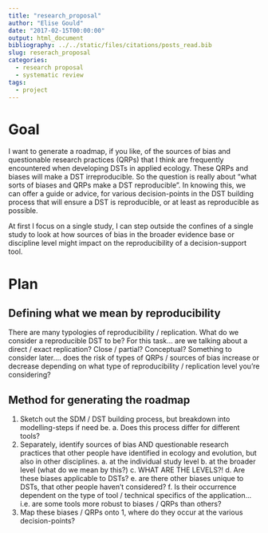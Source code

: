 ```yaml
---
title: "research_proposal"
author: "Elise Gould"
date: "2017-02-15T00:00:00"
output: html_document
bibliography: ../../static/files/citations/posts_read.bib
slug: reserach_proposal
categories: 
  - research proposal 
  - systematic review
tags: 
  - project
---
```


# Goal

I want to generate a roadmap, if you like, of the sources of bias and questionable research practices (QRPs) that I think are frequently encountered when developing DSTs in applied ecology. These QRPs and biases will make a DST irreproducible. So the question is really about "what sorts of biases and QRPs make a DST reproducible". In knowing this, we can offer a guide or advice, for various decision-points in the DST building process that will ensure a DST is reproducible, or at least as reproducible as possible.

At first I focus on a single study, I can step outside the confines of a single study to look at how sources of bias in the broader evidence base or discipline level might impact on the reproducibility of a decision-support tool.

# Plan

## Defining what we mean by reproducibility

There are many typologies of reproducibility / replication. What do we consider a reproducible DST to be?
For this task... are we talking about a direct / exact replication? Close / partial? Conceptual?
Something to consider later.... does the risk of types of QRPs / sources of bias increase or decrease depending on what type of reproducibility / replication level you're considering?

## Method for generating the roadmap

1. Sketch out the SDM / DST building process, but breakdown into modelling-steps if need be. 
        a. Does this process differ for different tools?
2. Separately, identify sources of bias AND questionable research practices that other people have identified in ecology and evolution, but also in other disciplines.
        a. at the individual study level
        b. at the broader level (what do we mean by this?)
        c. WHAT ARE THE LEVELS?!
        d. Are these biases applicable to DSTs?
        e. are there other biases unique to DSTs, that other people haven't considered?
        f. Is their occurrence dependent on the type of tool / technical specifics of the application... i.e. are some tools more robust to biases / QRPs than others?
3. Map these biases / QRPs onto 1, where do they occur at the various decision-points?


